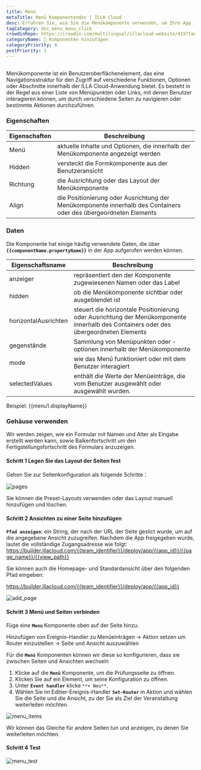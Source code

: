 ```yaml
---
title: Menü
metaTitle: Menü Komponentendoc | ILLA Cloud
desc: Erfahren Sie, wie Sie die Menükomponente verwenden, um Ihre App in der ILLA Cloud anzupassen.
tagCategory: doc_menu_menu_click
crowdinRepo: https://crowdin.com/multilingual/illacloud-website/419?languages=de&filter=basic&value=0
categoryName: 🧬 Komponenten hinzufügen
categoryPriority: 6
postPriority: 1
---
```


## <h2 hidden>Was ist das Menü?</h2>

Menükomponente ist ein Benutzeroberflächenelement, das eine Navigationsstruktur für den Zugriff auf verschiedene Funktionen, Optionen oder Abschnitte innerhalb der ILLA Cloud-Anwendung bietet. Es besteht in der Regel aus einer Liste von Menüpunkten oder Links, mit denen Benutzer interagieren können, um durch verschiedene Seiten zu navigieren oder bestimmte Aktionen durchzuführen.

### Eigenschaften

| Eigenschaften | Beschreibung                                                                                                     |
| ------------- | ---------------------------------------------------------------------------------------------------------------- |
| Menü          | aktuelle Inhalte und Optionen, die innerhalb der Menükomponente angezeigt werden                                 |
| Hidden        | versteckt die Formkomponente aus der Benutzeransicht                                                             |
| Richtung      | die Ausrichtung oder das Layout der Menükomponente                                                               |
| Align         | die Positionierung oder Ausrichtung der Menükomponente innerhalb des Containers oder des übergeordneten Elements |

### Daten

Die Komponente hat einige häufig verwendete Daten, die über **`{{componentName.propertyName}}`** in der App aufgerufen werden können.

| Eigenschaftsname      | Beschreibung                                                                                                                         |
| --------------------- | ------------------------------------------------------------------------------------------------------------------------------------ |
| anzeiger              | repräsentiert den der Komponente zugewiesenen Namen oder das Label                                                                   |
| hidden                | ob die Menükomponente sichtbar oder ausgeblendet ist                                                                                 |
| horizontalAusrichten  | steuert die horizontale Positionierung oder Ausrichtung der Menükomponente innerhalb des Containers oder des übergeordneten Elements |
| gegenstände           | Sammlung von Menüpunkten oder -optionen innerhalb der Menükomponente                                                                 |
| mode                  | wie das Menü funktioniert oder mit dem Benutzer interagiert                                                                          |
| selectedValues        | enthält die Werte der Menüeinträge, die vom Benutzer ausgewählt oder ausgewählt wurden.                                              |

Beispiel: {{menu1.displayName}}

### Gehäuse verwenden

Wir werden zeigen, wie ein Formular mit Namen und Alter als Eingabe erstellt werden kann, sowie Balkenfortschritt um den Fertigstellungsfortschritt des Formulars anzuzeigen.

#### Schritt 1 Legen Sie das Layout der Seiten fest

Gehen Sie zur Seitenkonfiguration als folgende Schritte：

![pages](https://cdn.illacloud.com/official-website/img/docs/pages.png)

Sie können die Preset-Layouts verwenden oder das Layout manuell hinzufügen und löschen.

#### Schritt 2 Ansichten zu einer Seite hinzufügen

**`Pfad anzeigen`**: ein String, der nach der URL der Seite geslict wurde, um auf die angegebene Ansicht zuzugreifen. Nachdem die App freigegeben wurde, lautet die vollständige Zugangsadresse wie folgt: https://builder.illacloud.com/{{team_identifier}}/deploy/app/{{app_id}}/{{page_name}}/{{view_path}}

Sie können auch die Homepage- und Standardansicht über den folgenden Pfad eingeben:

https://builder.illacloud.com/{{team_identifier}}/deploy/app/{{app_id}}

![add_page](https://cdn.illacloud.com/official-website/img/docs/add_page.png)

#### Schritt 3 Menü und Seiten verbinden

Füge eine **`Menu`** Komponente oben auf der Seite hinzu.

Hinzufügen von Ereignis-Handler zu Menüeinträgen → Aktion setzen um Router einzustellen → Seite und Ansicht auszuwählen

Für die **`Menü`** Komponenten können wir diese so konfigurieren, dass sie zwischen Seiten und Ansichten wechseln

1.  Klicke auf die **`Menü`** Komponente, um die Prüfungsseite zu öffnen.
2.  Klicken Sie auf ein Element, um seine Konfiguration zu öffnen.
3.  Unter **`Event handler`** klicke `**+ Neu**`.
4.  Wählen Sie im Editier-Ereignis-Handler **`Set-Router`** in Aktion und wählen Sie die Seite und die Ansicht, zu der Sie als Ziel der Veranstaltung weiterleiten möchten.

![menu_items](https://cdn.illacloud.com/official-website/img/docs/menu_items.jpg)

Wir können das Gleiche für andere Seiten tun und anzeigen, zu denen Sie weiterleiten möchten.

#### Schritt 4 Test

![menu_test](https://cdn.illacloud.com/official-website/img/docs/menu_test.gif)
